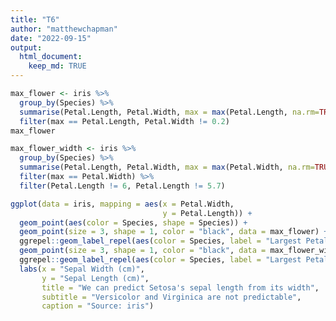 ```yaml
---
title: "T6"
author: "matthewchapman"
date: "2022-09-15"
output: 
  html_document:
    keep_md: TRUE
---
```




```r
max_flower <- iris %>%
  group_by(Species) %>%
  summarise(Petal.Length, Petal.Width, max = max(Petal.Length, na.rm=TRUE)) %>%
  filter(max == Petal.Length, Petal.Width != 0.2)
max_flower
```

```r
max_flower_width <- iris %>%
  group_by(Species) %>%
  summarise(Petal.Length, Petal.Width, max = max(Petal.Width, na.rm=TRUE)) %>%
  filter(max == Petal.Width) %>%
  filter(Petal.Length != 6, Petal.Length != 5.7)
```


```r
ggplot(data = iris, mapping = aes(x = Petal.Width, 
                                  y = Petal.Length)) +
  geom_point(aes(color = Species, shape = Species)) +
  geom_point(size = 3, shape = 1, color = "black", data = max_flower) +
  ggrepel::geom_label_repel(aes(color = Species, label = "Largest Petal Length"), data = max_flower1) +
  geom_point(size = 3, shape = 1, color = "black", data = max_flower_width2) +
  ggrepel::geom_label_repel(aes(color = Species, label = "Largest Petal Width"), data = max_flower_width2) +
  labs(x = "Sepal Width (cm)",
       y = "Sepal Length (cm)",
       title = "We can predict Setosa's sepal length from its width",
       subtitle = "Versicolor and Virginica are not predictable",
       caption = "Source: iris")
```



